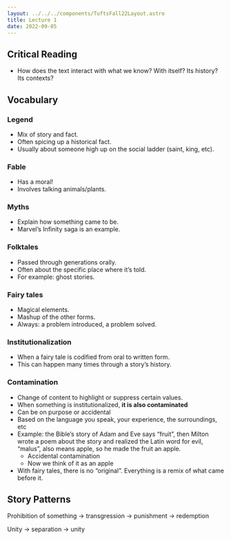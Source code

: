 ```yaml
---
layout: ../../../components/TuftsFall22Layout.astro
title: Lecture 1
date: 2022-09-05
---
```


## Critical Reading

- How does the text interact with what we know? With itself? Its history? Its contexts?

## Vocabulary

### Legend

- Mix of story and fact.
- Often spicing up a historical fact.
- Usually about someone high up on the social ladder (saint, king, etc).

### Fable

- Has a moral!
- Involves talking animals/plants.

### Myths

- Explain how something came to be.
- Marvel’s Infinity saga is an example.

### Folktales

- Passed through generations orally.
- Often about the specific place where it’s told.
- For example: ghost stories.

### Fairy tales

- Magical elements.
- Mashup of the other forms.
- Always: a problem introduced, a problem solved.

### Institutionalization

- When a fairy tale is codified from oral to written form.
- This can happen many times through a story’s history.

### Contamination

- Change of content to highlight or suppress certain values.
- When something is institutionalized, **it is also contaminated**
- Can be on purpose or accidental
- Based on the language you speak, your experience, the surroundings, etc
- Example: the Bible’s story of Adam and Eve says “fruit”, then Milton wrote a poem about the story and realized the Latin word for evil, “malus”, also means apple, so he made the fruit an apple. 
	- Accidental contamination
	- Now we think of it as an apple
- With fairy tales, there is no “original”. Everything is a remix of what came before it. 

## Story Patterns

Prohibition of something → transgression → punishment → redemption

Unity → separation → unity
